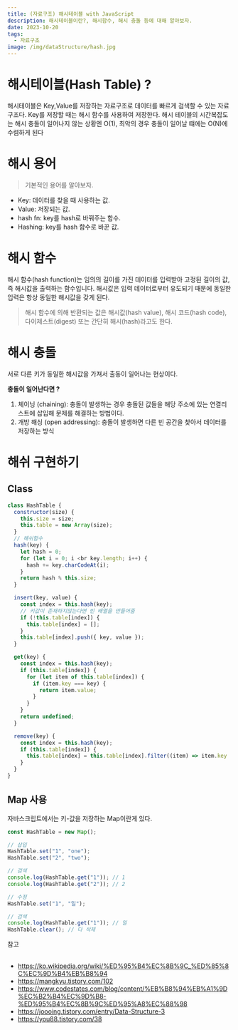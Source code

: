 ```yaml
---
title: (자료구조) 해시테이블 with JavaScript
description: 해시테이블이란?, 해시함수, 해시 충돌 등에 대해 알아보자.
date: 2023-10-20
tags:
  - 자료구조
image: /img/dataStructure/hash.jpg
---
```


# 해시테이블(Hash Table) ?

해시테이블은 Key,Value를 저장하는 자료구조로 데이터를 빠르게 검색할 수 있는 자료구조다. Key를 저장할 때는 해시 함수를 사용하여 저장한다.
해시 테이블의 시간복잡도는 해시 충돌이 일어나지 않는 상황엔 O(1), 최악의 경우 충돌이 일어날 떄에는 O(N)에 수렴하게 된다

# 해시 용어

> 기본적인 용어를 알아보자.

- Key: 데이터를 찾을 때 사용하는 값.
- Value: 저장되는 값.
- hash fn: key를 hash로 바꿔주는 함수.
- Hashing: key를 hash 함수로 바꾼 값.

# 해시 함수

해시 함수(hash function)는 임의의 길이를 가진 데이터를 입력받아 고정된 길이의 값, 즉 해시값을 출력하는 함수입니다. 해시값은 입력 데이터로부터 유도되기 때문에 동일한 입력은 항상 동일한 해시값을 갖게 된다.

> 해시 함수에 의해 반환되는 값은 해시값(hash value), 해시 코드(hash code), 다이제스트(digest) 또는 간단히 해시(hash)라고도 한다.

# 해시 충돌

서로 다른 키가 동일한 해시값을 가져서 출동이 일어나는 현상이다.

**충돌이 일어난다면 ?**

1. 체이닝 (chaining): 충돌이 발생하는 경우 충돌된 값들을 해당 주소에 있는 연결리스트에 삽입해 문제를 해결하는 방법이다.
2. 개방 해싱 (open addressing): 충돌이 발생하면 다른 빈 공간을 찾아서 데이터를 저장하는 방식

# 해쉬 구현하기

## Class

```js
class HashTable {
  constructor(size) {
    this.size = size;
    this.table = new Array(size);
  }
  // 해쉬함수
  hash(key) {
    let hash = 0;
    for (let i = 0; i <br key.length; i++) {
      hash += key.charCodeAt(i);
    }
    return hash % this.size;
  }

  insert(key, value) {
    const index = this.hash(key);
    // 키값이 존재하지않는다면 빈 배열을 만들어줌
    if (!this.table[index]) {
      this.table[index] = [];
    }
    this.table[index].push({ key, value });
  }

  get(key) {
    const index = this.hash(key);
    if (this.table[index]) {
      for (let item of this.table[index]) {
        if (item.key === key) {
          return item.value;
        }
      }
    }
    return undefined;
  }

  remove(key) {
    const index = this.hash(key);
    if (this.table[index]) {
      this.table[index] = this.table[index].filter((item) => item.key !== key);
    }
  }
}
```

## Map 사용

자바스크립트에서는 키-값을 저장하는 Map이란게 있다.

```js
const HashTable = new Map();

// 삽입
HashTable.set("1", "one");
HashTable.set("2", "two");

// 검색
console.log(HashTable.get("1")); // 1
console.log(HashTable.get("2")); // 2

// 수정
HashTable.set("1", "일");

// 검색
console.log(HashTable.get("1")); // 일
HashTable.clear(); // 다 삭제
```

참고<br></br>

- https://ko.wikipedia.org/wiki/%ED%95%B4%EC%8B%9C_%ED%85%8C%EC%9D%B4%EB%B8%94
- https://mangkyu.tistory.com/102
- https://www.codestates.com/blog/content/%EB%B8%94%EB%A1%9D%EC%B2%B4%EC%9D%B8-%ED%95%B4%EC%8B%9C%ED%95%A8%EC%88%98
- https://joooing.tistory.com/entry/Data-Structure-3
- https://you88.tistory.com/38
